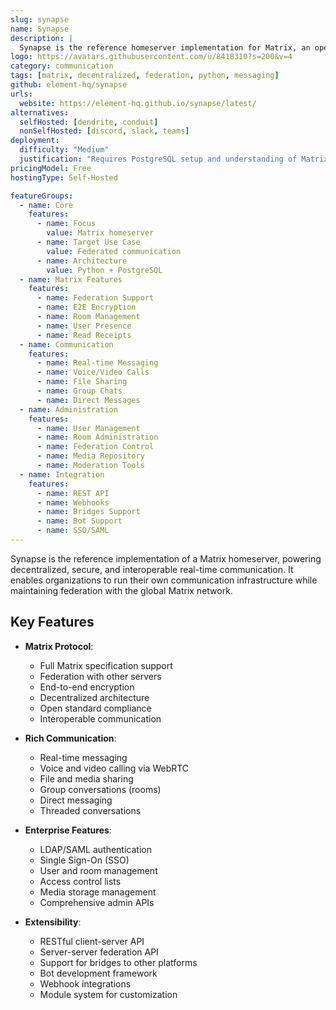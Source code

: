 ```yaml
---
slug: synapse
name: Synapse
description: |
  Synapse is the reference homeserver implementation for Matrix, an open standard for secure, decentralized, real-time communication across different service providers.
logo: https://avatars.githubusercontent.com/u/8418310?s=200&v=4
category: communication
tags: [matrix, decentralized, federation, python, messaging]
github: element-hq/synapse
urls:
  website: https://element-hq.github.io/synapse/latest/
alternatives:
  selfHosted: [dendrite, conduit]
  nonSelfHosted: [discord, slack, teams]
deployment:
  difficulty: "Medium"
  justification: "Requires PostgreSQL setup and understanding of Matrix federation, but has excellent documentation."
pricingModel: Free
hostingType: Self-Hosted

featureGroups:
  - name: Core
    features:
      - name: Focus
        value: Matrix homeserver
      - name: Target Use Case
        value: Federated communication
      - name: Architecture
        value: Python + PostgreSQL
  - name: Matrix Features
    features:
      - name: Federation Support
      - name: E2E Encryption
      - name: Room Management
      - name: User Presence
      - name: Read Receipts
  - name: Communication
    features:
      - name: Real-time Messaging
      - name: Voice/Video Calls
      - name: File Sharing
      - name: Group Chats
      - name: Direct Messages
  - name: Administration
    features:
      - name: User Management
      - name: Room Administration
      - name: Federation Control
      - name: Media Repository
      - name: Moderation Tools
  - name: Integration
    features:
      - name: REST API
      - name: Webhooks
      - name: Bridges Support
      - name: Bot Support
      - name: SSO/SAML
---
```


Synapse is the reference implementation of a Matrix homeserver, powering decentralized, secure, and interoperable real-time communication. It enables organizations to run their own communication infrastructure while maintaining federation with the global Matrix network.

## Key Features

- **Matrix Protocol**:

  - Full Matrix specification support
  - Federation with other servers
  - End-to-end encryption
  - Decentralized architecture
  - Open standard compliance
  - Interoperable communication

- **Rich Communication**:

  - Real-time messaging
  - Voice and video calling via WebRTC
  - File and media sharing
  - Group conversations (rooms)
  - Direct messaging
  - Threaded conversations

- **Enterprise Features**:

  - LDAP/SAML authentication
  - Single Sign-On (SSO)
  - User and room management
  - Access control lists
  - Media storage management
  - Comprehensive admin APIs

- **Extensibility**:
  - RESTful client-server API
  - Server-server federation API
  - Support for bridges to other platforms
  - Bot development framework
  - Webhook integrations
  - Module system for customization
